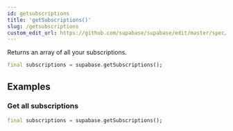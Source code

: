 ```yaml
---
id: getsubscriptions
title: 'getSubscriptions()'
slug: /getsubscriptions
custom_edit_url: https://github.com/supabase/supabase/edit/master/spec/supabase_dart_v1_legacy.yml
---
```



Returns an array of all your subscriptions.

```dart
final subscriptions = supabase.getSubscriptions();
```

## Examples

### Get all subscriptions

```dart
final subscriptions = supabase.getSubscriptions();
```
